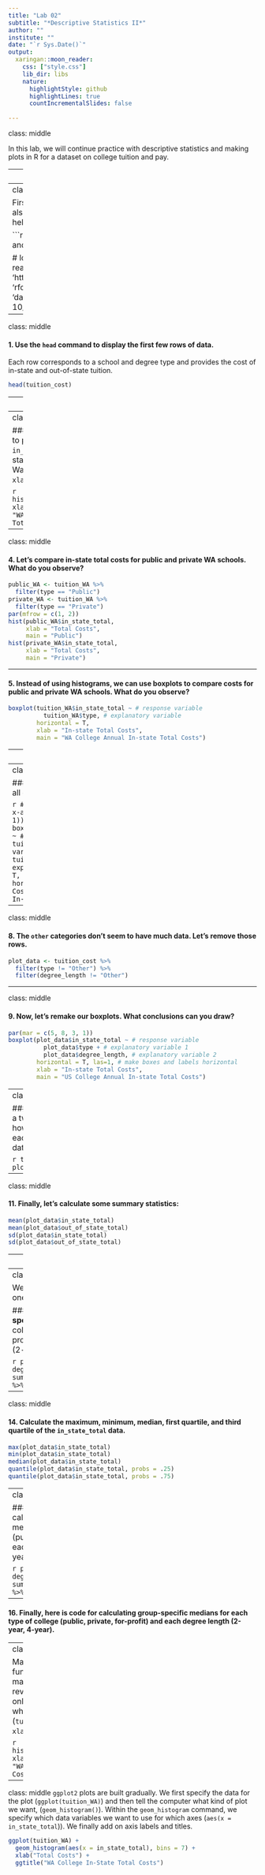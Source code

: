 ```yaml
---
title: "Lab 02"
subtitle: "*Descriptive Statistics II*"
author: ""
institute: ""
date: "`r Sys.Date()`"
output:
  xaringan::moon_reader:
    css: ["style.css"]
    lib_dir: libs
    nature:
      highlightStyle: github
      highlightLines: true
      countIncrementalSlides: false
 
---     
```

class: middle

In this lab, we will continue practice with descriptive statistics and making plots in R for a dataset on college tuition and pay.

---
class: middle

Today's data comes from the [`tidytuesday` project](https://github.com/rfordatascience/tidytuesday), which makes datasets freely available for practice with data visualization and exploration.

The data we'll be looking at today come originally from the Department of Education, but are summarized on [Tuitiontracker.org](https://www.tuitiontracker.org/). For more info on the cleaned dataset, see [this link](https://github.com/rfordatascience/tidytuesday/blob/master/data/2020/2020-03-10/readme.md).

Other teachers and statisticians often use `tidytuesday` data to teach
 data analysis; you can find some examples [here](https://juliasilge.com/blog/tuition-resampling/) and [here](https://jonnylaw.rocks/blog/tidy-tuesday-us-tuition-data/).
---
class: middle

First, we need to load our dataset. We also load the `tidyverse` package to help us with data analysis.

```r
# load package of helpful datasets and functions
library(tidyverse)

# load data
tuition_cost <-
  readr::read_csv(paste0(
    'https://raw.githubusercontent.com/',
    'rfordatascience/tidytuesday/master/',
    'data/2020/2020-03-10/tuition_cost.csv'))
```
---
class: middle

#### 1. Use the `head` command to display the first few rows of data.

Each row corresponds to a school and degree type and provides the cost of in-state and out-of-state tuition.

```r
head(tuition_cost)
```
---
class: middle

#### 2. Use the "pipe" `%>%` operator with the `filter` command to select only schools in Washington.

```r
# save results in new object tuition_WA
tuition_WA <- tuition_cost %>%
  filter(state_code == "WA")

# print first few rows
head(tuition_WA) 
```
---
class: middle

#### 3. Use the `hist` command to produce a histogram of `in_state_total`, the **annual** in-state total costs for schools in Washington. Use appropriate `xlab` and `main` labels.

```r
hist(tuition_WA$in_state_total,
     xlab = "Total Costs",
     main = "WA College Annual In-State Total Costs")
```
---

class: middle

#### 4. Let's compare in-state total costs for public and private WA schools. What do you observe?

```r
public_WA <- tuition_WA %>%
  filter(type == "Public")
private_WA <- tuition_WA %>%
  filter(type == "Private")
par(mfrow = c(1, 2))
hist(public_WA$in_state_total,
     xlab = "Total Costs",
     main = "Public")
hist(private_WA$in_state_total,
     xlab = "Total Costs",
     main = "Private")
```
---

#### 5. Instead of using histograms, we can use boxplots to compare costs for public and private WA schools. What do you observe?

```r
boxplot(tuition_WA$in_state_total ~ # response variable
          tuition_WA$type, # explanatory variable
        horizontal = T, 
        xlab = "In-state Total Costs",
        main = "WA College Annual In-state Total Costs")
```
---
class: middle

#### 6. We can also split up the data by `degree_length`. Why are some of the boxplots missing?

```r
# change margins of plot to make x-axis visible
par(mar = c(5, 8, 3, 1)) 
boxplot(tuition_WA$in_state_total ~ # response variable
          tuition_WA$type + # explanatory variable 1
          tuition_WA$degree_length, # explanatory variable 2
        horizontal = T, las=1, # make boxes and labels horizontal
        xlab = "In-state Total Costs",
        main = "WA College Annual In-state Total Costs")
```
---
class: middle

#### 7. Let's repeat this plot but for all data:

```r
# change margins of plot to make x-axis visible
par(mar = c(5, 8, 3, 1)) 
boxplot(tuition_cost$in_state_total ~ # response variable
          tuition_cost$type + # explanatory variable 1
          tuition_cost$degree_length, # explanatory variable 2
        horizontal = T, las=1, # make boxes and labels horizontal
        xlab = "In-state Total Costs",
        main = "US College Annual In-state Total Costs")
```
---

class: middle



#### 8. The `other` categories don't seem to have much data. Let's remove those rows.

```r
plot_data <- tuition_cost %>%
  filter(type != "Other") %>%
  filter(degree_length != "Other")
```
---

class: middle

#### 9. Now, let's remake our boxplots. What conclusions can you draw?

```r
par(mar = c(5, 8, 3, 1)) 
boxplot(plot_data$in_state_total ~ # response variable
          plot_data$type + # explanatory variable 1
          plot_data$degree_length, # explanatory variable 2
        horizontal = T, las=1, # make boxes and labels horizontal
        xlab = "In-state Total Costs",
        main = "US College Annual In-state Total Costs")
```
---
class: middle

#### 10. Let's also make a two-way table to see how many schools of each type we have in our dataset.

```r
table(plot_data$type, plot_data$degree_length)
```
---

class: middle

#### 11. Finally, let's calculate some summary statistics:

```r
mean(plot_data$in_state_total)
mean(plot_data$out_of_state_total)
sd(plot_data$in_state_total)
sd(plot_data$out_of_state_total)
```
---
class: middle

These statistics are not very meaningful since we know that we have different groups (public vs. private vs. for-profit) within our dataset.

#### 12. Use the `group_by` and `summarize` commands to calculate **group-specific** means for each type of college (public, private, for-profit).

```r
plot_data %>%
  group_by(type) %>%
  summarize(mean(in_state_total)) %>%
  ungroup()
```
---
class: middle

We can also group by more than one variable.

#### 13. Calculate **group-specific** means for each type of college (public, private, for-profit) and each degree length (2-year, 4-year).

```r
plot_data %>%
  group_by(type, degree_length) %>%
  summarize(mean(in_state_total)) %>%
  ungroup()
```
---
class: middle

#### 14. Calculate the maximum, minimum, median, first quartile, and third quartile of the `in_state_total` data.

```r
max(plot_data$in_state_total)
min(plot_data$in_state_total)
median(plot_data$in_state_total)
quantile(plot_data$in_state_total, probs = .25)
quantile(plot_data$in_state_total, probs = .75)
```
---
class: middle

#### 15. Here is code for calculating **group-specific** medians for each type of college (public, private, for-profit) and each degree length (2-year, 4-year).

```r
plot_data %>%
  group_by(type, degree_length) %>%
  summarize(median(in_state_total)) %>%
  ungroup()
```
---

#### 16. Finally, here is code for calculating **group-specific** medians for each type of college (public, private, for-profit) and each degree length (2-year, 4-year).

---
class: middle

Making plots in `ggplot2` is fundamentally different from making plots in base R. Let's review the base R command. We only call one function, `hist`, which we provide with data (`tuition_WA$in_state_total`) and `xlab` and `main` arguments.

```r
hist(tuition_WA$in_state_total,
     xlab = "Total Costs",
     main = "WA College In-State Total Costs")
```
---
class: middle
`ggplot2` plots are built gradually. We first specify the data for the plot (`ggplot(tuition_WA)`) and then tell the computer what kind of plot we want, (`geom_histogram()`). Within the `geom_histogram` command, we specify which data variables we want to use for which axes (`aes(x = in_state_total`)). We finally add on axis labels and titles.

```r
ggplot(tuition_WA) +
  geom_histogram(aes(x = in_state_total), bins = 7) +
  xlab("Total Costs") +
  ggtitle("WA College In-State Total Costs")
```
